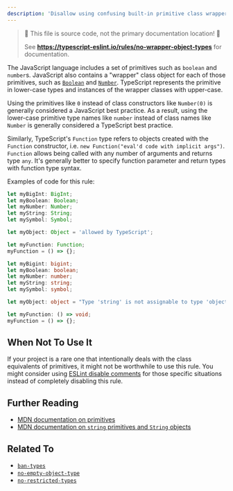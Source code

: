 ```yaml
---
description: 'Disallow using confusing built-in primitive class wrappers.'
---
```



> 🛑 This file is source code, not the primary documentation location! 🛑
>
> See **https://typescript-eslint.io/rules/no-wrapper-object-types** for documentation.

The JavaScript language includes a set of primitives such as `boolean` and `number`s.
JavaScript also contains a "wrapper" class object for each of those primitives, such as [`Boolean`](https://developer.mozilla.org/en-US/docs/Web/JavaScript/Reference/Global_Objects/Boolean) and [`Number`](https://developer.mozilla.org/en-US/docs/Web/JavaScript/Reference/Global_Objects/Number).
TypeScript represents the primitive in lower-case types and instances of the wrapper classes with upper-case.

Using the primitives like `0` instead of class constructors like `Number(0)` is generally considered a JavaScript best practice.
As a result, using the lower-case primitive type names like `number` instead of class names like `Number` is generally considered a TypeScript best practice.

Similarly, TypeScript's `Function` type refers to objects created with the `Function` constructor, i.e. `new Function("eval'd code with implicit args")`.
`Function` allows being called with any number of arguments and returns type `any`.
It's generally better to specify function parameter and return types with function type syntax.

Examples of code for this rule:

<Tabs>
<TabItem value="❌ Incorrect">

```ts
let myBigInt: BigInt;
let myBoolean: Boolean;
let myNumber: Number;
let myString: String;
let mySymbol: Symbol;

let myObject: Object = 'allowed by TypeScript';

let myFunction: Function;
myFunction = () => {};
```

</TabItem>
<TabItem value="✅ Correct">

```ts
let myBigint: bigint;
let myBoolean: boolean;
let myNumber: number;
let myString: string;
let mySymbol: symbol;

let myObject: object = "Type 'string' is not assignable to type 'object'.";

let myFunction: () => void;
myFunction = () => {};
```

</TabItem>
</Tabs>

## When Not To Use It

If your project is a rare one that intentionally deals with the class equivalents of primitives, it might not be worthwhile to use this rule.
You might consider using [ESLint disable comments](https://eslint.org/docs/latest/use/configure/rules#using-configuration-comments-1) for those specific situations instead of completely disabling this rule.

## Further Reading

- [MDN documentation on primitives](https://developer.mozilla.org/en-US/docs/Glossary/Primitive)
- [MDN documentation on `string` primitives and `String` objects](https://developer.mozilla.org/en-US/docs/Web/JavaScript/Reference/Global_Objects/String#string_primitives_and_string_objects)

## Related To

- [`ban-types`](./ban-types.mdx)
- [`no-empty-object-type`](./no-empty-object-type.mdx)
- [`no-restricted-types`](./no-restricted-types.mdx)
